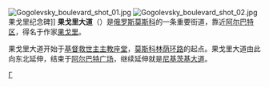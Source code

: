 {{Coord|display=title|55|44|56|N|37|36|0|E}}
[[File:Gogolevsky_boulevard_shot_01.jpg|thumb]]
[[File:Gogolevsky_boulevard_shot_02.jpg|thumb]]果戈里纪念碑]]
'''果戈里大道'''（{{lang-ru|Гоголевский бульвар}}）是[[俄罗斯|俄罗斯]][[莫斯科|莫斯科]]的一条重要街道，靠近[[阿尔巴特区|阿尔巴特区]]，得名于作家[[果戈里|果戈里]]。

果戈里大道开始于[[基督救世主主教座堂_(莫斯科)|基督救世主主教座堂]]，[[莫斯科林荫环路|莫斯科林荫环路]]的起点。果戈里大道由此向东北延伸，结束于[[阿尔巴特广场|阿尔巴特广场]]，继续延伸就是[[尼基茨基大道|尼基茨基大道]]。

[[Category:莫斯科街道|Г]]